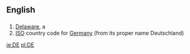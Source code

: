 ==English==

==={{Abbreviation}}===
#[[Delaware]], a {{USstate}}
#[[ISO]] country code for [[Germany]] (from its proper name Deutschland)

[[ie:DE]]
[[pl:DE]]